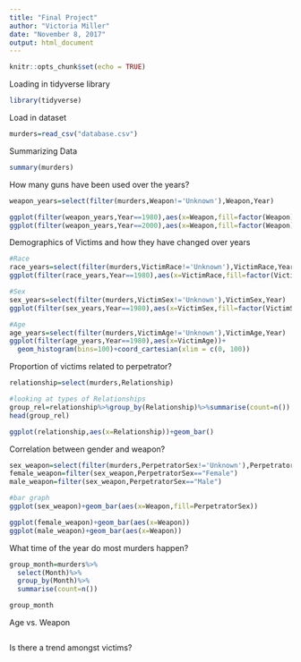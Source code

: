 ```yaml
---
title: "Final Project"
author: "Victoria Miller"
date: "November 8, 2017"
output: html_document
---
```


```r
knitr::opts_chunk$set(echo = TRUE)
```
Loading in tidyverse library
```r
library(tidyverse)
```
Load in dataset
```r
murders=read_csv("database.csv")
```

Summarizing Data
```r
summary(murders)
```

How many guns have been used over the years?
```r
weapon_years=select(filter(murders,Weapon!='Unknown'),Weapon,Year)

ggplot(filter(weapon_years,Year==1980),aes(x=Weapon,fill=factor(Weapon)))+geom_bar()
ggplot(filter(weapon_years,Year==2000),aes(x=Weapon,fill=factor(Weapon)))+geom_bar()

```

Demographics of Victims and how they have changed over years
```r
#Race
race_years=select(filter(murders,VictimRace!='Unknown'),VictimRace,Year)
ggplot(filter(race_years,Year==1980),aes(x=VictimRace,fill=factor(VictimRace)))+geom_bar()

#Sex
sex_years=select(filter(murders,VictimSex!='Unknown'),VictimSex,Year)
ggplot(filter(sex_years,Year==1980),aes(x=VictimSex,fill=factor(VictimSex)))+geom_bar()+coord_polar(theta="y")

#Age
age_years=select(filter(murders,VictimAge!='Unknown'),VictimAge,Year)
ggplot(filter(age_years,Year==1980),aes(x=VictimAge))+
  geom_histogram(bins=100)+coord_cartesian(xlim = c(0, 100)) 


```

Proportion of victims related to perpetrator?
```r
relationship=select(murders,Relationship)

#looking at types of Relationships
group_rel=relationship%>%group_by(Relationship)%>%summarise(count=n())
head(group_rel)

ggplot(relationship,aes(x=Relationship))+geom_bar()
```

Correlation between gender and weapon?
```r
sex_weapon=select(filter(murders,PerpetratorSex!='Unknown'),PerpetratorSex,Weapon)
female_weapon=filter(sex_weapon,PerpetratorSex=="Female")
male_weapon=filter(sex_weapon,PerpetratorSex=="Male")

#bar graph
ggplot(sex_weapon)+geom_bar(aes(x=Weapon,fill=PerpetratorSex))

ggplot(female_weapon)+geom_bar(aes(x=Weapon))
ggplot(male_weapon)+geom_bar(aes(x=Weapon))
```

What time of the year do most murders happen?
```r
group_month=murders%>%
  select(Month)%>%
  group_by(Month)%>%
  summarise(count=n())

group_month
```

Age vs. Weapon
```r

```

Is there a trend amongst victims?
```r

```